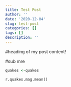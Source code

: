 ```yaml
---
title: Test Post
author: ''
date: '2020-12-04'
slug: test-post
categories: []
tags: []
description: ''
---
```


#heading of my post
content!

#sub
mre


```R
quakes <-quakes

```

```python
r.quakes.mag.mean()
```